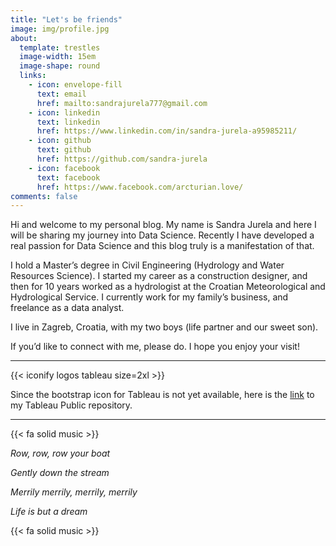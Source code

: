 ```yaml
---
title: "Let's be friends"
image: img/profile.jpg
about:
  template: trestles
  image-width: 15em
  image-shape: round
  links:
    - icon: envelope-fill
      text: email
      href: mailto:sandrajurela777@gmail.com
    - icon: linkedin
      text: linkedin
      href: https://www.linkedin.com/in/sandra-jurela-a95985211/
    - icon: github
      text: github
      href: https://github.com/sandra-jurela
    - icon: facebook
      text: facebook
      href: https://www.facebook.com/arcturian.love/
comments: false
---
```


Hi and welcome to my personal blog. My name is Sandra Jurela and here I will be sharing my journey into Data Science. Recently I have developed a real passion for Data Science and this blog truly is a manifestation of that.

I hold a Master's degree in Civil Engineering (Hydrology and Water Resources Science). I started my career as a construction designer, and then for 10 years worked as a hydrologist at the Croatian Meteorological and Hydrological Service. I currently work for my family's business, and freelance as a data analyst.

I live in Zagreb, Croatia, with my two boys (life partner and our sweet son).

If you'd like to connect with me, please do. I hope you enjoy your visit!

------------------------------------------------------------------------

{{< iconify logos tableau size=2xl >}}

Since the bootstrap icon for Tableau is not yet available, here is the [link](https://public.tableau.com/app/profile/sandra.jurela) to my Tableau Public repository.

------------------------------------------------------------------------

{{< fa solid music >}} 

*Row, row, row your boat*

*Gently down the stream*

*Merrily merrily, merrily, merrily*

*Life is but a dream*

{{< fa solid music >}} 
